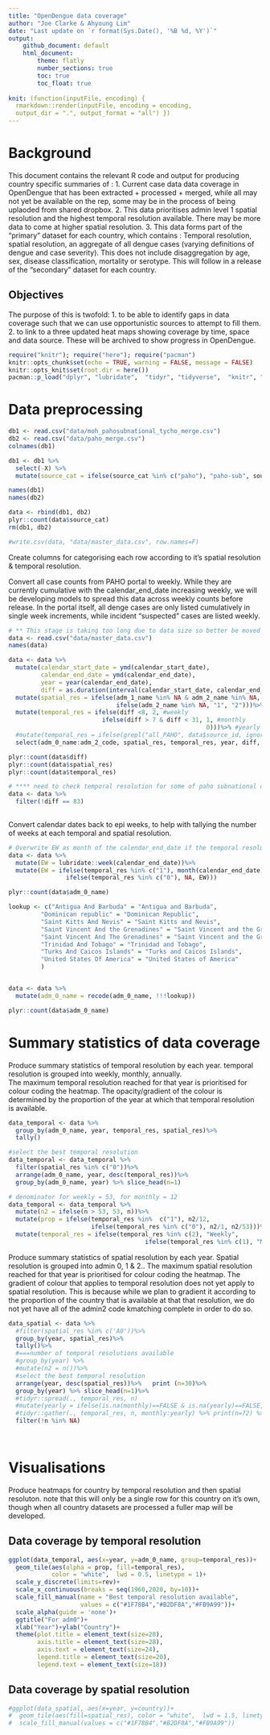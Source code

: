 ```yaml
---
title: "OpenDengue data coverage"
author: "Joe Clarke & Ahyoung Lim"
date: "Last update on `r format(Sys.Date(), '%B %d, %Y')`"
output: 
    github_document: default
    html_document:
        theme: flatly
        number_sections: true
        toc: true
        toc_float: true
       
knit: (function(inputFile, encoding) {
  rmarkdown::render(inputFile, encoding = encoding,
  output_dir = ".", output_format = "all") })
---
```


# Background

This document contains the relevant R code and output for producing country specific summaries of :
1. Current case data data coverage in OpenDengue that has been extracted + processed + merged, while all may not yet be available on the rep, some may be in the process of being uplaoded from shared dropbox. 
2. This data prioritises admin level 1 spatial resolution and the highest temporal resolution available. There may be more data to come at higher spatial resolution.
3. This data forms part of the "primary" dataset for each country, which contains : Temporal resolution, spatial resolution, an aggregate of all dengue cases  (varying definitions of dengue and case severity). This does not include disaggregation by age, sex, disease classification, mortality or serotype. This will follow in a release of the "secondary" dataset for each country.

## Objectives 

The purpose of this is twofold:
1. to be able to identify gaps in data coverage such that we can use opportunistic sources to attempt to fill them. 
2. to link to a three updated heat maps showing coverage by time, space and data source. These will be archived to show progress in OpenDengue. 

```r
require("knitr"); require("here"); require("pacman")
knitr::opts_chunk$set(echo = TRUE, warning = FALSE, message = FALSE)
knitr::opts_knit$set(root.dir = here())
pacman::p_load("dplyr", "lubridate",  "tidyr", "tidyverse",  "knitr", "stringi", "zoo", "EpiWeek", "data.table")
```

# Data preprocessing

```r
db1 <- read.csv("data/moh_pahosubnational_tycho_merge.csv")
db2 <- read.csv("data/paho_merge.csv")
colnames(db1)

db1 <- db1 %>% 
  select(-X) %>%
  mutate(source_cat = ifelse(source_cat %in% c("paho"), "paho-sub", source_cat))

names(db1)
names(db2)

data <- rbind(db1, db2)
plyr::count(data$source_cat)
rm(db1, db2)

#write.csv(data, "data/master_data.csv", row.names=F)
```

Create columns for categorising each row according to it's spatial resolution & temporal resolution.

Convert all case counts from PAHO portal to weekly. While they are currently cumulative with the calendar_end_date increasing weekly, we will be developing models to spread this data across weekly counts before release. In the portal itself, all denge cases are only listed cumulatively in single week increments, while incident "suspected" cases are listed weekly. 

```r
# ** This stage is taking too long due to data size so better be moved to earlier parts **
data <- read.csv("data/master_data.csv")
names(data)

data <- data %>%
  mutate(calendar_start_date = ymd(calendar_start_date), 
         calendar_end_date = ymd(calendar_end_date), 
         year = year(calendar_end_date), 
         diff = as.duration(interval(calendar_start_date, calendar_end_date))%/% as.duration(days(1)))%>%
  mutate(spatial_res = ifelse(adm_1_name %in% NA & adm_2_name %in% NA,  "0", 
                              ifelse(adm_2_name %in% NA, "1", "2")))%>%
  mutate(temporal_res = ifelse(diff <8, 2, #weekly
                          ifelse(diff > 7 & diff < 31, 1, #monthly
                                                       0)))%>% #yearly
  #mutate(temporal_res = ifelse(grepl("all_PAHO", data$source_id, ignore.case = FALSE)== TRUE, "2", temporal_res))%>%
  select(adm_0_name:adm_2_code, spatial_res, temporal_res, year, diff,  calendar_start_date:source_cat)

plyr::count(data$diff)
plyr::count(data$spatial_res)
plyr::count(data$temporal_res)

# **** need to check temporal resolution for some of paho subnational data ****
data <- data %>%
  filter(!diff == 83)
  
```
Convert calendar dates back to epi weeks, to help with tallying the number of weeks at each temporal and spatial resolution.
```r
# Overwrite EW as month of the calendar_end_date if the temporal resolution is monthly
data <- data %>%
  mutate(EW = lubridate::week(calendar_end_date))%>%
  mutate(EW = ifelse(temporal_res %in% c("1"), month(calendar_end_date), 
                ifelse(temporal_res %in% c("0"), NA, EW)))

```


```r
plyr::count(data$adm_0_name)

lookup <- c("Antigua And Barbuda" = "Antigua and Barbuda",
         "Dominican republic" = "Dominican Republic",
         "Saint Kitts And Nevis" = "Saint Kitts and Nevis",
         "Saint Vincent And the Grenadines" = "Saint Vincent and the Grenadines",
         "Saint Vincent And The Grenadines" = "Saint Vincent and the Grenadines",
         "Trinidad And Tobago" = "Trinidad and Tobago", 
         "Turks And Caicos Islands" = "Turks and Caicos Islands", 
         "United States Of America" = "United States of America" 
         )


data <- data %>%
  mutate(adm_0_name = recode(adm_0_name, !!!lookup))

plyr::count(data$adm_0_name)
```

# Summary statistics of data coverage

Produce summary statistics of temporal resolution by each year. temporal resolution is grouped into weekly, monthly, annually.  
The maximum temporal resolution reached for that year is prioritised for colour coding the heatmap. 
The opacity/gradient of the colour is determined by the proportion of the year at which that temporal resolution is available. 
```r

data_temporal <- data %>% 
  group_by(adm_0_name, year, temporal_res, spatial_res)%>%
  tally() 

#select the best temporal resolution 
data_temporal <- data_temporal %>%
  filter(spatial_res %in% c("0"))%>%
  arrange(adm_0_name, year, desc(temporal_res))%>%  
  group_by(adm_0_name, year) %>% slice_head(n=1)

# denominator for weekly = 53, for monthly = 12
data_temporal <- data_temporal %>%
  mutate(n2 = ifelse(n > 53, 53, n))%>% 
  mutate(prop = ifelse(temporal_res %in%  c("1"), n2/12, 
                       ifelse(temporal_res %in% c("0"), n2/1, n2/53)))%>%
  mutate(temporal_res = ifelse(temporal_res %in% c(2), "Weekly", 
                                      ifelse(temporal_res %in% c(1), "Monthly", "Yearly")))
```

Produce summary statistics of spatial resolution by each year. Spatial resolution is grouped into admin 0, 1 & 2.. 
The maximum spatial resolution reached for that year is prioritised for colour coding the heatmap.
The gradient of colour that applies to temporal resolution does not yet apply to spatial resolution. This is because while we plan to gradient it according to the proportion of the country that is available at that that resolution, we do not yet have all of the admin2 code kmatching complete in order to do so. 

```r
data_spatial <- data %>% 
  #filter(spatial_res %in% c('A0'))%>%
  group_by(year, spatial_res)%>%
  tally()%>%
  #===number of temporal resolutions available
  #group_by(year) %>% 
  #mutate(n2 = n())%>% 
  #select the best temporal resolution 
  arrange(year, desc(spatial_res))%>%   print (n=30)%>%
  group_by(year) %>% slice_head(n=1)%>%
  #tidyr::spread(., temporal_res, n) 
  #mutate(yearly = ifelse(is.na(monthly)==FALSE & is.na(yearly)==FALSE, NA, yearly))%>%
  #tidyr::gather(., temporal_res, n, monthly:yearly) %>% print(n=72) %>% 
  filter(!n %in% NA)

  
```

# Visualisations

Produce heatmaps for country by temporal resolution and then spatial resoluton. note that this will only be a single row for this country on it's own, though when all country datasets are processed a fuller map will be developed.

## Data coverage by temporal resolution 

```r
ggplot(data_temporal, aes(x=year, y=adm_0_name, group=temporal_res))+
  geom_tile(aes(alpha = prop, fill=temporal_res), 
            color = "white",  lwd = 0.5, linetype = 1)+
  scale_y_discrete(limits=rev)+
  scale_x_continuous(breaks = seq(1960,2020, by=10))+
  scale_fill_manual(name = "Best temporal resolution available", 
                    values = c("#1F78B4","#B2DF8A","#FB9A99"))+
  scale_alpha(guide = 'none')+
  ggtitle("For adm0")+
  xlab("Year")+ylab("Country")+
  theme(plot.title = element_text(size=28), 
        axis.title = element_text(size=28), 
        axis.text = element_text(size=24), 
        legend.title = element_text(size=20),
        legend.text = element_text(size=18))

```

## Data coverage by spatial resolution 

```r
#ggplot(data_spatial, aes(x=year, y=country))+
#  geom_tile(aes(fill=spatial_res), color = "white",  lwd = 1.5, linetype = 1)+
#  scale_fill_manual(values = c("#1F78B4","#B2DF8A","#FB9A99"))
```

